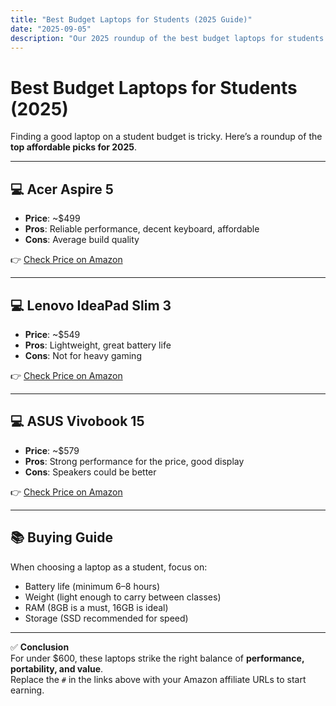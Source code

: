 ```yaml
---
title: "Best Budget Laptops for Students (2025 Guide)"
date: "2025-09-05"
description: "Our 2025 roundup of the best budget laptops for students — affordable, reliable, and built for study."
---
```


# Best Budget Laptops for Students (2025)

Finding a good laptop on a student budget is tricky. Here’s a roundup of the **top affordable picks for 2025**.

---

## 💻 Acer Aspire 5

- **Price**: ~$499
- **Pros**: Reliable performance, decent keyboard, affordable
- **Cons**: Average build quality

👉 [Check Price on Amazon](#)

---

## 💻 Lenovo IdeaPad Slim 3

- **Price**: ~$549
- **Pros**: Lightweight, great battery life
- **Cons**: Not for heavy gaming

👉 [Check Price on Amazon](#)

---

## 💻 ASUS Vivobook 15

- **Price**: ~$579
- **Pros**: Strong performance for the price, good display
- **Cons**: Speakers could be better

👉 [Check Price on Amazon](#)

---

## 📚 Buying Guide

When choosing a laptop as a student, focus on:

- Battery life (minimum 6–8 hours)
- Weight (light enough to carry between classes)
- RAM (8GB is a must, 16GB is ideal)
- Storage (SSD recommended for speed)

---

✅ **Conclusion**  
For under $600, these laptops strike the right balance of **performance, portability, and value**.  
Replace the `#` in the links above with your Amazon affiliate URLs to start earning.
